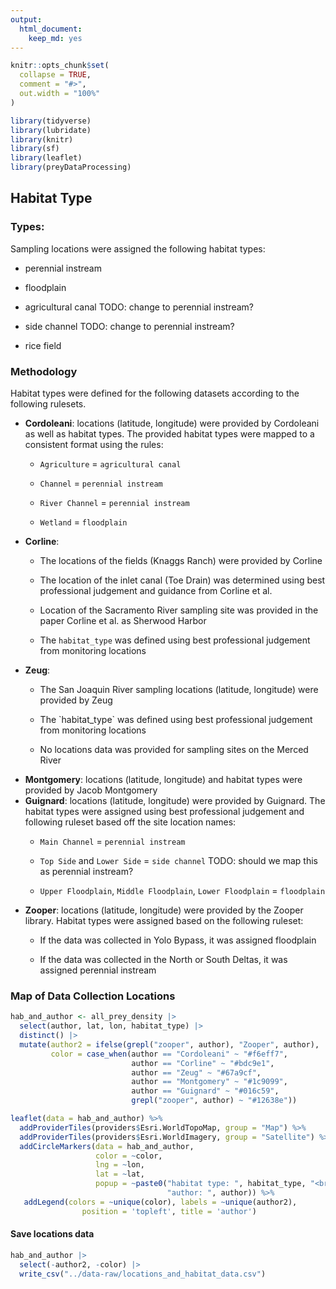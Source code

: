 ```yaml
---
output: 
  html_document: 
    keep_md: yes
---
```


```r
knitr::opts_chunk$set(
  collapse = TRUE,
  comment = "#>",
  out.width = "100%"
)

library(tidyverse)
library(lubridate)
library(knitr)
library(sf)
library(leaflet)
library(preyDataProcessing)
```

## Habitat Type

### Types:

Sampling locations were assigned the following habitat types:

-   perennial instream

-   floodplain

-   agricultural canal TODO: change to perennial instream?

-   side channel TODO: change to perennial instream?

-   rice field

### Methodology

Habitat types were defined for the following datasets according to the following rulesets.

-   **Cordoleani**: locations (latitude, longitude) were provided by Cordoleani as well as habitat types. The provided habitat types were mapped to a consistent format using the rules:
    -   `Agriculture` = `agricultural canal`

    -   `Channel` = `perennial instream`

    -   `River Channel` = `perennial instream`

    -   `Wetland` = `floodplain`
-   **Corline**:
    -   The locations of the fields (Knaggs Ranch) were provided by Corline

    -   The location of the inlet canal (Toe Drain) was determined using best professional judgement and guidance from Corline et al.

    -   Location of the Sacramento River sampling site was provided in the paper Corline et al. as Sherwood Harbor

    -   The `habitat_type` was defined using best professional judgement from monitoring locations
-   **Zeug**:
    -   The San Joaquin River sampling locations (latitude, longitude) were provided by Zeug

    -   The \`habitat_type\` was defined using best professional judgement from monitoring locations

    -   No locations data was provided for sampling sites on the Merced River
-   **Montgomery**: locations (latitude, longitude) and habitat types were provided by Jacob Montgomery
-   **Guignard**: locations (latitude, longitude) were provided by Guignard. The habitat types were assigned using best professional judgement and following ruleset based off the site location names:
    -   `Main Channel` = `perennial instream`

    -   `Top Side` and `Lower Side` = `side channel` TODO: should we map this as perennial instream?

    -   `Upper Floodplain`, `Middle Floodplain`, `Lower Floodplain` = `floodplain`
-   **Zooper**: locations (latitude, longitude) were provided by the Zooper library. Habitat types were assigned based on the following ruleset:
    -   If the data was collected in Yolo Bypass, it was assigned floodplain

    -   If the data was collected in the North or South Deltas, it was assigned perennial instream

### Map of Data Collection Locations

```r

hab_and_author <- all_prey_density |> 
  select(author, lat, lon, habitat_type) |> 
  distinct() |> 
  mutate(author2 = ifelse(grepl("zooper", author), "Zooper", author), 
         color = case_when(author == "Cordoleani" ~ "#f6eff7", 
                           author == "Corline" ~ "#bdc9e1",
                           author == "Zeug" ~ "#67a9cf", 
                           author == "Montgomery" ~ "#1c9099", 
                           author == "Guignard" ~ "#016c59",
                           grepl("zooper", author) ~ "#12638e"))

```

```r
leaflet(data = hab_and_author) %>%
  addProviderTiles(providers$Esri.WorldTopoMap, group = "Map") %>% 
  addProviderTiles(providers$Esri.WorldImagery, group = "Satellite") %>%
  addCircleMarkers(data = hab_and_author, 
                   color = ~color,
                   lng = ~lon, 
                   lat = ~lat,
                   popup = ~paste0("habitat type: ", habitat_type, "<br>",
                                   "author: ", author)) %>%
   addLegend(colors = ~unique(color), labels = ~unique(author2),
                position = 'topleft', title = 'author')

```

#### Save locations data

```r

hab_and_author |> 
  select(-author2, -color) |> 
  write_csv("../data-raw/locations_and_habitat_data.csv")

```
